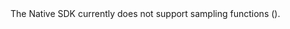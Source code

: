 <Alert level="warning" title="Note on sampling functions">
The Native SDK currently does not support sampling functions (<PlatformIdentifier name="traces-sampler" />).
</Alert>